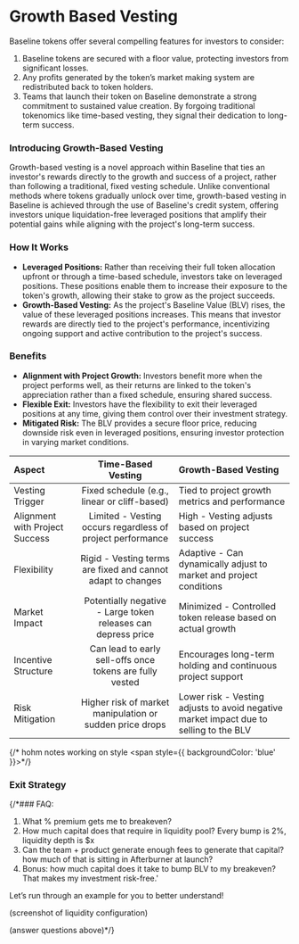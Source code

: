 # Growth Based Vesting

Baseline tokens offer several compelling features for investors to consider:

1. Baseline tokens are secured with a floor value, protecting investors from significant losses.
2. Any profits generated by the token’s market making system are redistributed back to token holders.
3. Teams that launch their token on Baseline demonstrate a strong commitment to sustained value creation. By forgoing traditional tokenomics like time-based vesting, they signal their dedication to long-term success.

### Introducing Growth-Based Vesting

Growth-based vesting is a novel approach within Baseline that ties an investor's rewards directly to the growth and success of a project, rather than following a traditional, fixed vesting schedule. Unlike conventional methods where tokens gradually unlock over time, growth-based vesting in Baseline is achieved through the use of Baseline's credit system, offering investors unique liquidation-free leveraged positions that amplify their potential gains while aligning with the project's long-term success.

### How It Works
- **Leveraged Positions:** Rather than receiving their full token allocation upfront or through a time-based schedule, investors take on leveraged positions. These positions enable them to increase their exposure to the token's growth, allowing their stake to grow as the project succeeds.
- **Growth-Based Vesting:** As the project's Baseline Value (BLV) rises, the value of these leveraged positions increases. This means that investor rewards are directly tied to the project's performance, incentivizing ongoing support and active contribution to the project's success.

### Benefits
- **Alignment with Project Growth:** Investors benefit more when the project performs well, as their returns are linked to the token's appreciation rather than a fixed schedule, ensuring shared success.
- **Flexible Exit:** Investors have the flexibility to exit their leveraged positions at any time, giving them control over their investment strategy.
- **Mitigated Risk:** The BLV provides a secure floor price, reducing downside risk even in leveraged positions, ensuring investor protection in varying market conditions.



<div class="grow">

 | Aspect       | Time-Based Vesting | Growth-Based Vesting   |
| :---------------| :------------: | :-------|
| Vesting Trigger    | Fixed schedule (e.g., linear or cliff-based)  | Tied to project growth metrics and performance |
| Alignment with Project Success    | Limited - Vesting occurs regardless of project performance  | High - Vesting adjusts based on project success |
| Flexibility | Rigid - Vesting terms are fixed and cannot adapt to changes | Adaptive - Can dynamically adjust to market and project conditions|
| Market Impact | Potentially negative - Large token releases can depress price | Minimized - Controlled token release based on actual growth |
| Incentive Structure | Can lead to early sell-offs once tokens are fully vested | Encourages long-term holding and continuous project support |
| Risk Mitigation | Higher risk of market manipulation or sudden price drops | Lower risk - Vesting adjusts to avoid negative market impact due to selling to the BLV |
{/* hohm notes working on style <span style={{ backgroundColor: 'blue' }}></span>*/}
</div>

### Exit Strategy

{/*### FAQ:
1. What % premium gets me to breakeven?
2. How much capital does that require in liquidity pool? Every bump is 2%, liquidity depth is $x
3. Can the team + product generate enough fees to generate that capital? how much of that is sitting in Afterburner at launch?
4. Bonus: how much capital does it take to bump BLV to my breakeven? That makes my investment risk-free.'
  
Let’s run through an example for you to better understand!
  
(screenshot of liquidity configuration)
  
(answer questions above)*/}

